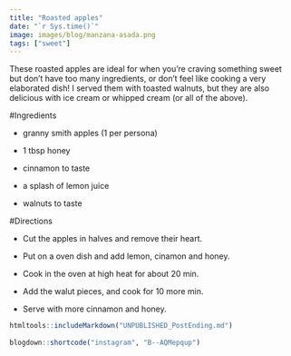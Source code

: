 ```yaml
---
title: "Roasted apples"
date: "`r Sys.time()`"
image: images/blog/manzana-asada.png
tags: ["sweet"]
---
```


These roasted apples are ideal for when you're craving something sweet but don't have too many ingredients, or don't feel like cooking a very elaborated dish! I served them with toasted walnuts, but they are also delicious with ice cream or whipped cream (or all of the above).

#Ingredients

- granny smith apples (1 per persona)

- 1 tbsp honey

- cinnamon to taste

- a splash of lemon juice

- walnuts to taste


#Directions

- Cut the apples in halves and remove their heart.

- Put on a oven dish and add lemon, cinamon and honey.

- Cook in the oven at high heat for about 20 min.

- Add the walut pieces, and cook for 10 more min.

- Serve with more cinnamon and honey.

```r
htmltools::includeMarkdown("UNPUBLISHED_PostEnding.md")
 
blogdown::shortcode("instagram", "B--AQMepqup")
```
